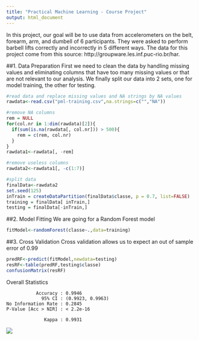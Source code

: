 ```yaml
---
title: "Practical Machine Learning - Course Project"
output: html_document
---
```


In this project, our goal will be to use data from accelerometers on the belt, forearm, arm, and dumbell of 6 participants. They were asked to perform barbell lifts correctly and incorrectly in 5 different ways. 
The data for this project come from this source: http://groupware.les.inf.puc-rio.br/har.

##1. Data Preparation
First we need to clean the data by handling missing values and eliminating columns that have too many missing values or that are not relevant to our analysis.
We finally split our data into 2 sets, one for model training, the other for testing.
```r
#read data and replace missing values and NA strings by NA values
rawdata<-read.csv("pml-training.csv",na.strings=c("","NA"))  

#remove NA columns
rem = NULL
for(col.nr in 1:dim(rawdata)[2]){
  if(sum(is.na(rawdata[, col.nr])) > 500){
    rem = c(rem, col.nr)
  }
}
rawdata1<-rawdata[, -rem]

#remove useless columns
rawdata2<-rawdata1[, -c(1:7)]  

#split data
finalData<-rawdata2
set.seed(125)
inTrain = createDataPartition(finalData$classe, p = 0.7, list=FALSE)
training = finalData[ inTrain,]
testing = finalData[-inTrain,]
```

##2. Model Fitting
We are going for a Random Forest model
```r
fitModel<-randomForest(classe~.,data=training)
```

##3. Cross Validation
Cross validation allows us to expect an out of sample error of 0.99
```r
predRF<-predict(fitModel,newdata=testing)
resRF<-table(predRF,testing$classe)
confusionMatrix(resRF)
```
Overall Statistics
                                          
               Accuracy : 0.9946          
                 95% CI : (0.9923, 0.9963)
    No Information Rate : 0.2845          
    P-Value [Acc > NIR] : < 2.2e-16       
                                          
                  Kappa : 0.9931            
<img src="Error.png" />
